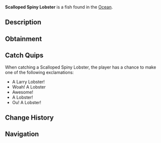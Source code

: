 {{FishInfobox
|image          = Scalloped Spiny Lobster.png
|rarity         = Rare
|sea            = First Sea, Second Sea
|location       = [[Ocean]]
|sublocation    = 
|sources        = Lobster Cage
|radar_location = 
|xp             = 1200
|weather        = Clear
|time           = Day
|season         = Summer, Autumn
|bait           = 
|base_weight    = 12
|base_value     = 2300
|weight_range   = 7.5
|base_chance    = 30
|base_resil     = 40
}}
'''Scalloped Spiny Lobster''' is a {{Rarity|Rare}} fish found in the [[Ocean]].

== Description ==
{{Description|Lobsters are valuable crustaceans known for their rich, succulent meat. Lobsters are most active in the summer to autumn, and are commonly caught in crab cages during calm clear days.|Bestiary Entry}}

== Obtainment ==
{{Description|Caught in oceans using a lobster cage.|Bestiary Hint}}

== Catch Quips ==
When catching a Scalloped Spiny Lobster, the player has a chance to make one of the following exclamations:
* A Larry Lobster!
* Woah! A Lobster
* Awesome!
* A Lobster!
* Ou! A Lobster!

== Change History ==
{{Change History|{{subst:Current Version}}}}

== Navigation ==
{{Fish Navbox|Ocean}}